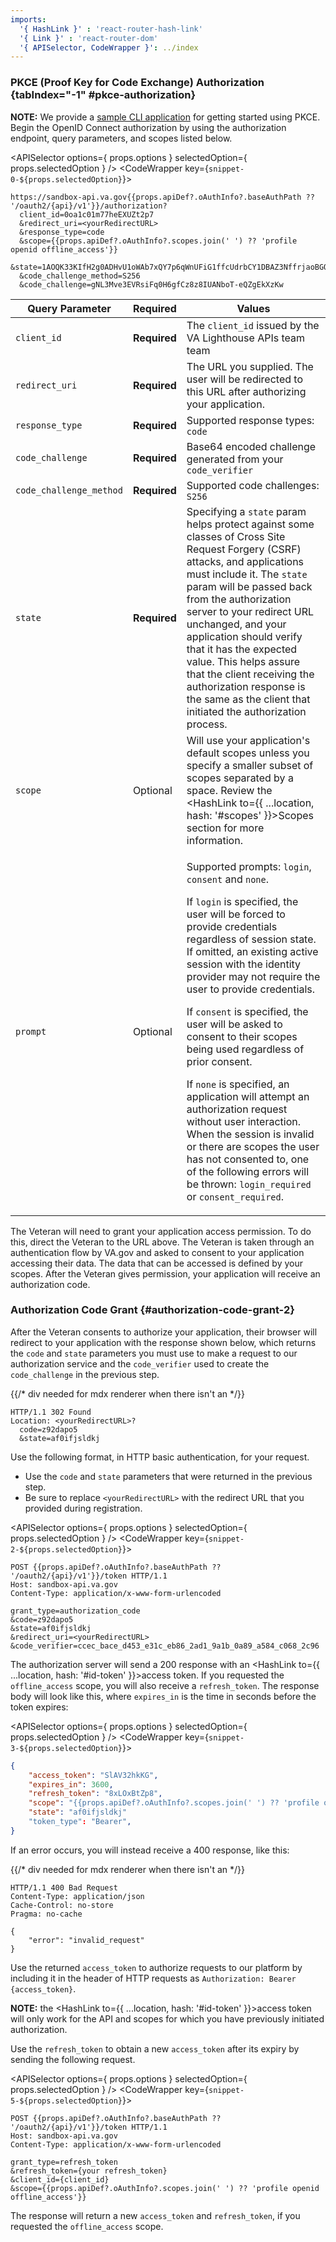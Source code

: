 ```yaml
---
imports:
  '{ HashLink }' : 'react-router-hash-link'
  '{ Link }' : 'react-router-dom'
  '{ APISelector, CodeWrapper }': ../index
---
```


### PKCE (Proof Key for Code Exchange) Authorization {tabIndex="-1" #pkce-authorization}

**NOTE:** We provide a [sample CLI application](https://github.com/department-of-veterans-affairs/vets-api-clients/tree/master/samples/oauth_pkce_cli) for getting started using PKCE.
Begin the OpenID Connect authorization by using the authorization endpoint, query parameters, and scopes listed below.

<APISelector options={ props.options } selectedOption={ props.selectedOption } />
<CodeWrapper key={`snippet-0-${props.selectedOption}`}>

```plaintext
https://sandbox-api.va.gov{{props.apiDef?.oAuthInfo?.baseAuthPath ?? '/oauth2/{api}/v1'}}/authorization?
  client_id=0oa1c01m77heEXUZt2p7
  &redirect_uri=<yourRedirectURL>
  &response_type=code
  &scope={{props.apiDef?.oAuthInfo?.scopes.join(' ') ?? 'profile openid offline_access'}}
  &state=1AOQK33KIfH2g0ADHvU1oWAb7xQY7p6qWnUFiG1ffcUdrbCY1DBAZ3NffrjaoBGQ
  &code_challenge_method=S256
  &code_challenge=gNL3Mve3EVRsiFq0H6gfCz8z8IUANboT-eQZgEkXzKw
```

</CodeWrapper>

| Query Parameter         | Required     | Values |
| ----------------------- | ------------ | ------ |
| `client_id`             | **Required** | The `client_id` issued by the VA Lighthouse APIs team team |
| `redirect_uri`          | **Required** | The URL you supplied. The user will be redirected to this URL after authorizing your application. |
| `response_type`         | **Required** | Supported response types: `code` |
| `code_challenge`        | **Required** | Base64 encoded challenge generated from your `code_verifier` |
| `code_challenge_method` | **Required** | Supported code challenges: `S256` |
| `state`                 | **Required** | Specifying a `state` param helps protect against some classes of Cross Site Request Forgery (CSRF) attacks, and applications must include it. The `state` param will be passed back from the authorization server to your redirect URL unchanged, and your application should verify that it has the expected value. This helps assure that the client receiving the authorization response is the same as the client that initiated the authorization process. |
| `scope`                 | Optional     | Will use your application's default scopes unless you specify a smaller subset of scopes separated by a space. Review the <HashLink to={{ ...location, hash: '#scopes' }}>Scopes section</HashLink> for more information. |
| `prompt`                | Optional     | <p>Supported prompts: `login`, `consent` and `none`.</p><p>If `login` is specified, the user will be forced to provide credentials regardless of session state. If omitted, an existing active session with the identity provider may not require the user to provide credentials.</p><p>If `consent` is specified, the user will be asked to consent to their scopes being used regardless of prior consent.</p><p>If `none` is specified, an application will attempt an authorization request without user interaction. When the session is invalid or there are scopes the user has not consented to, one of the following errors will be thrown: `login_required` or `consent_required`.</p> |

The Veteran will need to grant your application access permission. To do this, direct the Veteran to the URL above. The Veteran is taken through an authentication flow by VA.gov and asked to consent to your application accessing their data. The data that can be accessed is defined by your scopes. After the Veteran gives permission, your application will receive an authorization code.

### Authorization Code Grant {#authorization-code-grant-2}

After the Veteran consents to authorize your application, their browser will redirect to your application with the response shown below, which returns the `code` and `state` parameters you must use to make a request to our authorization service and the `code_verifier` used to create the `code_challenge` in the previous step.

<div>{{/* div needed for mdx renderer when there isn't an <APISelector /> */}}</div>
<CodeWrapper key={`snippet-1-${props.selectedOption}`}>

```http
HTTP/1.1 302 Found
Location: <yourRedirectURL>?
  code=z92dapo5
  &state=af0ifjsldkj
```

</CodeWrapper>

Use the following format, in HTTP basic authentication, for your request.

- Use the `code` and `state` parameters that were returned in the previous step.
- Be sure to replace `<yourRedirectURL>` with the redirect URL that you provided during registration.

<APISelector options={ props.options } selectedOption={ props.selectedOption } />
<CodeWrapper key={`snippet-2-${props.selectedOption}`}>

```http
POST {{props.apiDef?.oAuthInfo?.baseAuthPath ?? '/oauth2/{api}/v1'}}/token HTTP/1.1
Host: sandbox-api.va.gov
Content-Type: application/x-www-form-urlencoded

grant_type=authorization_code
&code=z92dapo5
&state=af0ifjsldkj
&redirect_uri=<yourRedirectURL>
&code_verifier=ccec_bace_d453_e31c_eb86_2ad1_9a1b_0a89_a584_c068_2c96
```

</CodeWrapper>

The authorization server will send a 200 response with an <HashLink to={{ ...location, hash: '#id-token' }}>access token</HashLink>. If you requested the `offline_access` scope, you will also receive a `refresh_token`. The response body will look like this, where `expires_in` is the time in seconds before the token expires:

<APISelector options={ props.options } selectedOption={ props.selectedOption } />
<CodeWrapper key={`snippet-3-${props.selectedOption}`}>

```json
{
    "access_token": "SlAV32hkKG",
    "expires_in": 3600,
    "refresh_token": "8xLOxBtZp8",
    "scope": "{{props.apiDef?.oAuthInfo?.scopes.join(' ') ?? 'profile openid offline_access'}}",
    "state": "af0ifjsldkj"
    "token_type": "Bearer",
}
```

</CodeWrapper>

If an error occurs, you will instead receive a 400 response, like this:

<div>{{/* div needed for mdx renderer when there isn't an <APISelector /> */}}</div>
<CodeWrapper key={`snippet-4-${props.selectedOption}`}>

```http
HTTP/1.1 400 Bad Request
Content-Type: application/json
Cache-Control: no-store
Pragma: no-cache

{
    "error": "invalid_request"
}
```

</CodeWrapper>

Use the returned `access_token` to authorize requests to our platform by including it in the header of HTTP requests as `Authorization: Bearer {access_token}`.

**NOTE:** the <HashLink to={{ ...location, hash: '#id-token' }}>access token</HashLink> will only work for the API and scopes for which you have previously initiated authorization.

Use the `refresh_token` to obtain a new `access_token` after its expiry by sending the following request.

<APISelector options={ props.options } selectedOption={ props.selectedOption } />
<CodeWrapper key={`snippet-5-${props.selectedOption}`}>

```http
POST {{props.apiDef?.oAuthInfo?.baseAuthPath ?? '/oauth2/{api}/v1'}}/token HTTP/1.1
Host: sandbox-api.va.gov
Content-Type: application/x-www-form-urlencoded

grant_type=refresh_token
&refresh_token={your refresh_token}
&client_id={client_id}
&scope={{props.apiDef?.oAuthInfo?.scopes.join(' ') ?? 'profile openid offline_access'}}
```

</CodeWrapper>

The response will return a new `access_token` and `refresh_token`, if you requested the `offline_access` scope.
